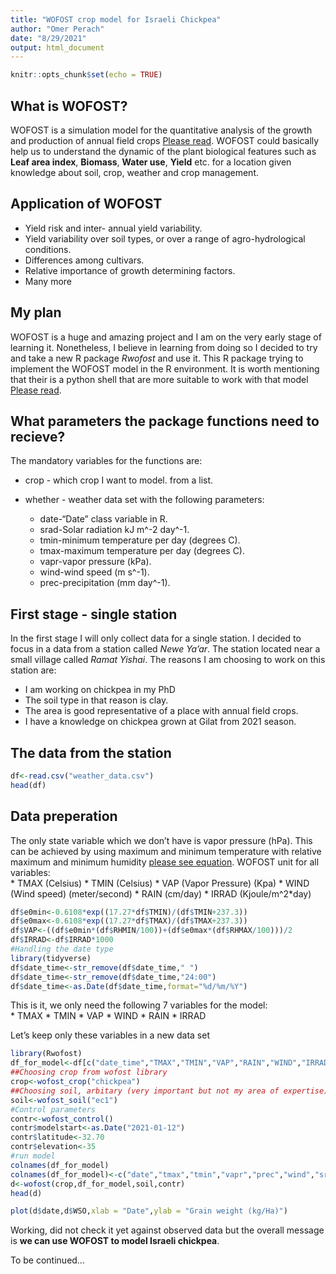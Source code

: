 ```yaml
---
title: "WOFOST crop model for Israeli Chickpea"
author: "Omer Perach"
date: "8/29/2021"
output: html_document
---
```


```r
knitr::opts_chunk$set(echo = TRUE)
```

## What is WOFOST?

WOFOST is a simulation model for the quantitative analysis of the growth and production of annual field crops [Please read](https://www.wur.nl/en/show/A-gentle-introduction-to-WOFOST.htm).  WOFOST could basically help us to understand the dynamic of the plant biological features such as **Leaf area index**, **Biomass**, **Water use**, **Yield** etc. for a location given knowledge about soil, crop, weather and crop management. 

## Application of WOFOST

* Yield risk and inter- annual yield variability.
* Yield variability over soil types, or over a range of agro-hydrological conditions.
* Differences among cultivars.
* Relative importance of growth determining factors.
* Many more

## My plan

WOFOST is a huge and amazing project and I am on the very early stage of learning it. Nonetheless, I believe in learning from doing so I decided to try and take a new R package *Rwofost* and use it. This R package trying to implement the WOFOST model in the R environment. It is worth mentioning that their is a python shell that are more suitable to work with that model [Please read](https://pcse.readthedocs.io/en/stable/).

## What parameters the package functions need to recieve?

The mandatory variables for the functions are:

* crop - which crop I want to model. from a list.
* whether - weather data set with the following parameters:  

  + date-"Date" class variable in R.
  + srad-Solar radiation kJ m^-2 day^-1.
  + tmin-minimum temperature per day (degrees C).
  + tmax-maximum temperature per day (degrees C).
  + vapr-vapor pressure (kPa). 
  + wind-wind speed (m s^-1).
  + prec-precipitation (mm day^-1).

## First stage - single station

In the first stage I will only collect data for a single station. I decided to focus in a data from a station called *Newe Ya'ar*. The station located near a small village called *Ramat Yishai*. The reasons I am choosing to work on this station are:

* I am working on chickpea in my PhD
* The soil type in that reason is clay.
* The area is good representative of a place with annual field crops.
* I have a knowledge on chickpea grown at Gilat  from 2021 season.

## The data from the station

```r
df<-read.csv("weather_data.csv")
head(df)
```

## Data preperation

The only state variable which we don't have is vapor pressure (hPa). This can be achieved by using maximum and minimum temperature with relative maximum and minimum humidity [please see equation](http://www.fao.org/3/x0490e/x0490e07.htm). WOFOST unit for all variables:  
* TMAX (Celsius)
* TMIN (Celsius)
* VAP (Vapor Pressure) (Kpa)
* WIND (Wind speed) (meter/second)
* RAIN (cm/day)
* IRRAD (Kjoule/m^2*day)

```r
df$e0min<-0.6108*exp((17.27*df$TMIN)/(df$TMIN+237.3))
df$e0max<-0.6108*exp((17.27*df$TMAX)/(df$TMAX+237.3))
df$VAP<-((df$e0min*(df$RHMIN/100))+(df$e0max*(df$RHMAX/100)))/2
df$IRRAD<-df$IRRAD*1000
#Handling the date type
library(tidyverse)
df$date_time<-str_remove(df$date_time," ")
df$date_time<-str_remove(df$date_time,"24:00")
df$date_time<-as.Date(df$date_time,format="%d/%m/%Y")

```

This is it, we only need the following 7 variables for the model:  
* TMAX
* TMIN
* VAP
* WIND
* RAIN
* IRRAD

Let's keep only these variables in a new data set

```r
library(Rwofost)
df_for_model<-df[c("date_time","TMAX","TMIN","VAP","RAIN","WIND","IRRAD")]
##Choosing crop from wofost library
crop<-wofost_crop("chickpea")
##Choosing soil, arbitary (very important but not my area of expertise)
soil<-wofost_soil("ec1")
#Control parameters
contr<-wofost_control()
contr$modelstart<-as.Date("2021-01-12")
contr$latitude<-32.70
contr$elevation<-35
#run model
colnames(df_for_model)
colnames(df_for_model)<-c("date","tmax","tmin","vapr","prec","wind","srad")
d<-wofost(crop,df_for_model,soil,contr)
head(d)
```
```r
plot(d$date,d$WSO,xlab = "Date",ylab = "Grain weight (kg/Ha)")
```


Working, did not check it yet against observed data but the overall message is **we can use WOFOST to model Israeli chickpea**.

To be continued...



  
  

